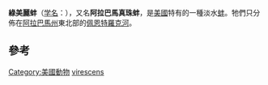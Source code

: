 {{Speciesbox
| name = 綠美麗蚌
| status = CR | status_system = IUCN2.3
| status_ref = <ref name=IUCN>{{IUCN2009|assessors=Bogan, A.E.|year=1996|id=11245|title=Lampsilis virescens|downloaded=2009-07-22}}</ref>
| genus = Lampsilis
| species = virescens
| authority = (Lea, 1858)
}}

'''綠美麗蚌'''（[[学名|学名]]：''{{lang|la|Lampsilis virescens}}''），又名'''阿拉巴馬真珠蚌'''，是[[美國|美國]]特有的一種淡水[[蚌|蚌]]。牠們只分佈在[[阿拉巴馬州|阿拉巴馬州]]東北部的[[佩恩特羅克河|佩恩特羅克河]]。

==參考==
{{reflist}}
{{Taxonbar|from=Q3013701}}

[[Category:美國動物|Category:美國動物]]
[[Category:美麗蚌屬|virescens]]